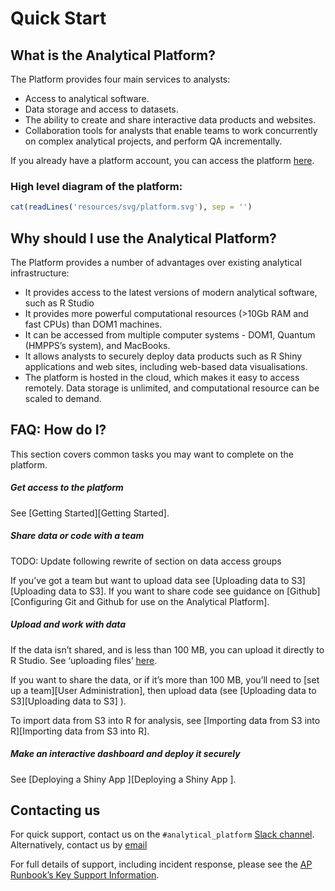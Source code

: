 # Quick Start

## What is the Analytical Platform?

The Platform provides four main services to analysts:

- Access to analytical software.
- Data storage and access to datasets.
- The ability to create and share interactive data products and websites.
- Collaboration tools for analysts that enable teams to work concurrently on complex analytical projects, and perform QA incrementally.

If you already have a platform account, you can access the platform [here](https://cpanel-master.services.alpha.mojanalytics.xyz/).

### High level diagram of the platform:


```r
cat(readLines('resources/svg/platform.svg'), sep = '')
```


## Why should I use the Analytical Platform?

The Platform provides a number of advantages over existing analytical infrastructure:

- It provides access to the latest versions of modern analytical software, such as R Studio
- It provides more powerful computational resources (>10Gb RAM and fast CPUs) than DOM1 machines.
- It can be accessed from multiple computer systems - DOM1, Quantum (HMPPS's system), and MacBooks.
- It allows analysts to securely deploy data products such as R Shiny applications and web sites, including web-based data visualisations.
- The platform is hosted in the cloud, which makes it easy to access remotely. Data storage is unlimited, and computational resource can be scaled to demand.

##  FAQ: How do I?

This section covers common tasks you may want to complete on the platform.

##### Get access to the platform{-}

See [Getting Started][Getting Started].

##### Share data or code with a team{-}

TODO: Update following rewrite of section on data access groups

If you've got a team but want to upload data see [Uploading data to S3][Uploading data to S3].
If you want to share code see guidance on [Github][Configuring Git and Github for use on the Analytical Platform].

##### Upload and work with data{-}

If the data isn't shared, and is less than 100 MB, you can upload it directly to R Studio. See 'uploading files' [here](https://support.rstudio.com/hc/en-us/articles/200713893-Uploading-and-Downloading-Files).

If you want to share the data, or if it's more than 100 MB, you'll need to [set up a team][User Administration], then upload data (see [Uploading data to S3][Uploading data to S3] ).

To import data from S3 into R for analysis, see [Importing data from S3 into R][Importing data from S3 into R].

##### Make an interactive dashboard and deploy it securely{-}

See [Deploying a Shiny App ][Deploying a Shiny App ].


## Contacting us

For quick support, contact us on the `#analytical_platform` [Slack channel](https://asdslack.slack.com/messages/anaytical_platform/). Alternatively, contact us by [email](mailto:analytical_platform@digital.justice.gov.uk)

For full details of support, including incident response, please see the [AP Runbook's Key Support Information](https://github.com/ministryofjustice/analytics-platform-ops/wiki/Key-support-information).
